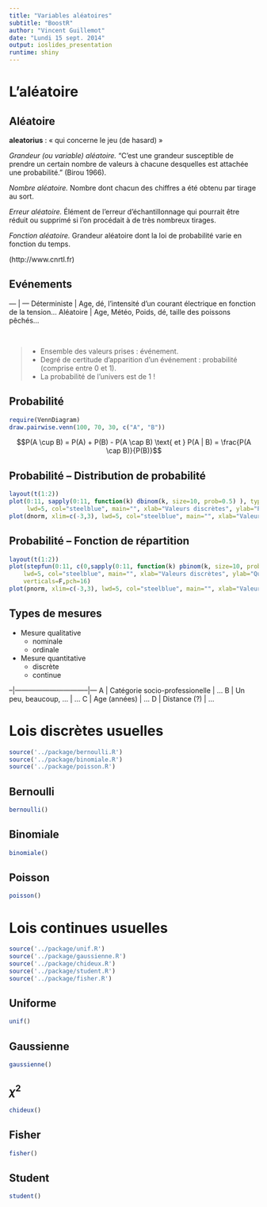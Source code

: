 ```yaml
---
title: "Variables aléatoires"
subtitle: "BoostR"
author: "Vincent Guillemot"
date: "Lundi 15 sept. 2014"
output: ioslides_presentation
runtime: shiny
---
```


# L'aléatoire

## Aléatoire {.build}

**aleatorius** : « qui concerne le jeu (de hasard) »

_Grandeur (ou variable) aléatoire._ "C'est une grandeur susceptible de prendre un certain nombre de valeurs à chacune desquelles est attachée une probabilité." (Birou 1966).

_Nombre aléatoire._ Nombre dont chacun des chiffres a été obtenu par tirage au sort.

_Erreur aléatoire._ Élément de l'erreur d'échantillonnage qui pourrait être réduit ou supprimé si l'on procédait à de très nombreux tirages.

_Fonction aléatoire._ Grandeur aléatoire dont la loi de probabilité varie en fonction du temps.

(http://www.cnrtl.fr)

## Evénements

--- | ---
Déterministe | Age, dé, l'intensité d'un courant électrique en fonction de la tension...
Aléatoire | Age, Météo, Poids, dé, taille des poissons pêchés...

<br>

> * Ensemble des valeurs prises : événement.
> * Degré de certitude d'apparition d'un événement : probabilité (comprise entre 0 et 1).
> * La probabilité de l'univers est de 1 !

## Probabilité {.smaller}

```r
require(VennDiagram)
draw.pairwise.venn(100, 70, 30, c("A", "B"))
```


$$P(A \cup B) = P(A) + P(B) - P(A \cap B) \text{ et } P(A | B) = \frac{P(A \cap B)}{P(B)}$$

## Probabilité -- Distribution de probabilité

```r
layout(t(1:2))
plot(0:11, sapply(0:11, function(k) dbinom(k, size=10, prob=0.5) ), type="h", 
     lwd=5, col="steelblue", main="", xlab="Valeurs discrètes", ylab="Probabilité")
plot(dnorm, xlim=c(-3,3), lwd=5, col="steelblue", main="", xlab="Valeurs continues", ylab="Densité")
```

## Probabilité -- Fonction de répartition

```r
layout(t(1:2))
plot(stepfun(0:11, c(0,sapply(0:11, function(k) pbinom(k, size=10, prob=0.5) ))), 
    lwd=5, col="steelblue", main="", xlab="Valeurs discrètes", ylab="Quantiles",
    verticals=F,pch=16)
plot(pnorm, xlim=c(-3,3), lwd=5, col="steelblue", main="", xlab="Valeurs continues", ylab="Quantiles")
```


## Types de mesures

- Mesure qualitative
     + nominale
     + ordinale
- Mesure quantitative
     + discrète
     + continue

--|--------------------------------|---
A | Catégorie socio-professionelle | ...
B | Un peu, beaucoup, ...          | ...
C | Age (années)                   | ...
D | Distance (?)                   | ...

# Lois discrètes usuelles


```r
source('../package/bernoulli.R')
source('../package/binomiale.R')
source('../package/poisson.R')
```

## Bernoulli

```r
bernoulli()
```

## Binomiale

```r
binomiale()
```

## Poisson

```r
poisson()
```

# Lois continues usuelles

```r
source('../package/unif.R')
source('../package/gaussienne.R')
source('../package/chideux.R')
source('../package/student.R')
source('../package/fisher.R')
```

## Uniforme

```r
unif()
```

## Gaussienne

```r
gaussienne()
```

## $\chi^2$

```r
chideux()
```

## Fisher

```r
fisher()
```

## Student

```r
student()
```



